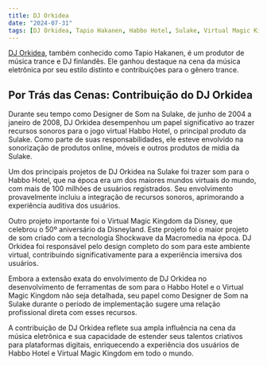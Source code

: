 ```yaml
---
title: DJ Orkidea
date: "2024-07-31"
tags: [DJ Orkidea, Tapio Hakanen, Habbo Hotel, Sulake, Virtual Magic Kingdom, Designer de Som, Música Eletrônica, Trance]
---
```


[DJ Orkidea](http://djorkidea.com/), também conhecido como Tapio Hakanen, é um produtor de música trance e DJ finlandês. Ele ganhou destaque na cena da música eletrônica por seu estilo distinto e contribuições para o gênero trance.

## Por Trás das Cenas: Contribuição do DJ Orkidea

Durante seu tempo como Designer de Som na Sulake, de junho de 2004 a janeiro de 2008, DJ Orkidea desempenhou um papel significativo ao trazer recursos sonoros para o jogo virtual Habbo Hotel, o principal produto da Sulake. Como parte de suas responsabilidades, ele esteve envolvido na sonorização de produtos online, móveis e outros produtos de mídia da Sulake.

Um dos principais projetos de DJ Orkidea na Sulake foi trazer som para o Habbo Hotel, que na época era um dos maiores mundos virtuais do mundo, com mais de 100 milhões de usuários registrados. Seu envolvimento provavelmente incluiu a integração de recursos sonoros, aprimorando a experiência auditiva dos usuários.

Outro projeto importante foi o Virtual Magic Kingdom da Disney, que celebrou o 50º aniversário da Disneyland. Este projeto foi o maior projeto de som criado com a tecnologia Shockwave da Macromedia na época. DJ Orkidea foi responsável pelo design completo do som para este ambiente virtual, contribuindo significativamente para a experiência imersiva dos usuários.

Embora a extensão exata do envolvimento de DJ Orkidea no desenvolvimento de ferramentas de som para o Habbo Hotel e o Virtual Magic Kingdom não seja detalhada, seu papel como Designer de Som na Sulake durante o período de implementação sugere uma relação profissional direta com esses recursos.

A contribuição de DJ Orkidea reflete sua ampla influência na cena da música eletrônica e sua capacidade de estender seus talentos criativos para plataformas digitais, enriquecendo a experiência dos usuários de Habbo Hotel e Virtual Magic Kingdom em todo o mundo.
